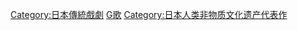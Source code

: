 {{Catmore}}
{{Commonscat|Kabuki}}

[[Category:日本傳統戲劇|Category:日本傳統戲劇]]
[[Category:戲劇音樂類型|G歌]]
[[Category:日本人类非物质文化遗产代表作|Category:日本人类非物质文化遗产代表作]]